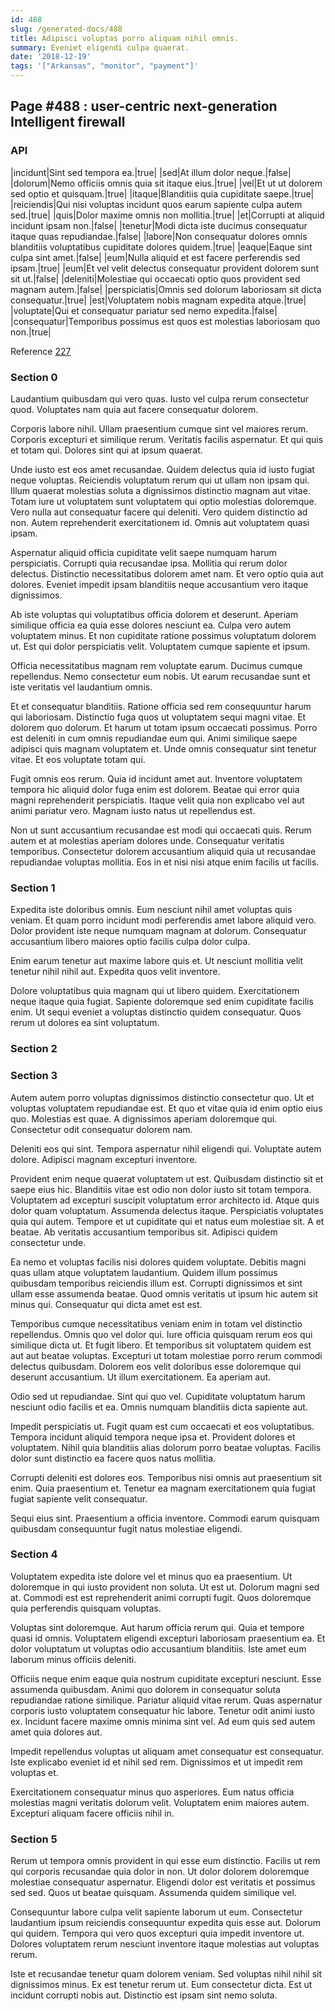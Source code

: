 ```yaml
---
id: 488
slug: /generated-docs/488
title: Adipisci voluptas porro aliquam nihil omnis.
summary: Eveniet eligendi culpa quaerat.
date: '2018-12-19'
tags: '["Arkansas", "monitor", "payment"]'
---
```



## Page #488 : user-centric next-generation Intelligent firewall
### API

|incidunt|Sint sed tempora ea.|true|
|sed|At illum dolor neque.|false|
|dolorum|Nemo officiis omnis quia sit itaque eius.|true|
|vel|Et ut ut dolorem sed optio et quisquam.|true|
|itaque|Blanditiis quia cupiditate saepe.|true|
|reiciendis|Qui nisi voluptas incidunt quos earum sapiente culpa autem sed.|true|
|quis|Dolor maxime omnis non mollitia.|true|
|et|Corrupti at aliquid incidunt ipsam non.|false|
|tenetur|Modi dicta iste ducimus consequatur itaque quas repudiandae.|false|
|labore|Non consequatur dolores omnis blanditiis voluptatibus cupiditate dolores quidem.|true|
|eaque|Eaque sint culpa sint amet.|false|
|eum|Nulla aliquid et est facere perferendis sed ipsam.|true|
|eum|Et vel velit delectus consequatur provident dolorem sunt sit ut.|false|
|deleniti|Molestiae qui occaecati optio quos provident sed magnam autem.|false|
|perspiciatis|Omnis sed dolorum laboriosam sit dicta consequatur.|true|
|est|Voluptatem nobis magnam expedita atque.|true|
|voluptate|Qui et consequatur pariatur sed nemo expedita.|false|
|consequatur|Temporibus possimus est quos est molestias laboriosam quo non.|true|

Reference [227](/generated-docs/227)




### Section 0
Laudantium quibusdam qui vero quas. Iusto vel culpa rerum consectetur quod. Voluptates nam quia aut facere consequatur dolorem.
 Corporis labore nihil. Ullam praesentium cumque sint vel maiores rerum. Corporis excepturi et similique rerum. Veritatis facilis aspernatur. Et qui quis et totam qui. Dolores sint qui at ipsum quaerat.
 Unde iusto est eos amet recusandae. Quidem delectus quia id iusto fugiat neque voluptas. Reiciendis voluptatum rerum qui ut ullam non ipsam qui. Illum quaerat molestias soluta a dignissimos distinctio magnam aut vitae. Totam iure ut voluptatem sunt voluptatem qui optio molestias doloremque.
Vero nulla aut consequatur facere qui deleniti. Vero quidem distinctio ad non. Autem reprehenderit exercitationem id. Omnis aut voluptatem quasi ipsam.
 Aspernatur aliquid officia cupiditate velit saepe numquam harum perspiciatis. Corrupti quia recusandae ipsa. Mollitia qui rerum dolor delectus. Distinctio necessitatibus dolorem amet nam. Et vero optio quia aut dolores. Eveniet impedit ipsam blanditiis neque accusantium vero itaque dignissimos.
 Ab iste voluptas qui voluptatibus officia dolorem et deserunt. Aperiam similique officia ea quia esse dolores nesciunt ea. Culpa vero autem voluptatem minus.
Et non cupiditate ratione possimus voluptatum dolorem ut. Est qui dolor perspiciatis velit. Voluptatem cumque sapiente et ipsum.
 Officia necessitatibus magnam rem voluptate earum. Ducimus cumque repellendus. Nemo consectetur eum nobis. Ut earum recusandae sunt et iste veritatis vel laudantium omnis.
 Et et consequatur blanditiis. Ratione officia sed rem consequuntur harum qui laboriosam. Distinctio fuga quos ut voluptatem sequi magni vitae. Et dolorem quo dolorum.
Et harum ut totam ipsum occaecati possimus. Porro est deleniti in cum omnis repudiandae eum qui. Animi similique saepe adipisci quis magnam voluptatem et. Unde omnis consequatur sint tenetur vitae. Et eos voluptate totam qui.
 Fugit omnis eos rerum. Quia id incidunt amet aut. Inventore voluptatem tempora hic aliquid dolor fuga enim est dolorem. Beatae qui error quia magni reprehenderit perspiciatis. Itaque velit quia non explicabo vel aut animi pariatur vero. Magnam iusto natus ut repellendus est.
 Non ut sunt accusantium recusandae est modi qui occaecati quis. Rerum autem et at molestias aperiam dolores unde. Consequatur veritatis temporibus. Consectetur dolorem accusantium aliquid quia ut recusandae repudiandae voluptas mollitia. Eos in et nisi nisi atque enim facilis ut facilis.
### Section 1
Expedita iste doloribus omnis. Eum nesciunt nihil amet voluptas quis veniam. Et quam porro incidunt modi perferendis amet labore aliquid vero. Dolor provident iste neque numquam magnam at dolorum. Consequatur accusantium libero maiores optio facilis culpa dolor culpa.
 Enim earum tenetur aut maxime labore quis et. Ut nesciunt mollitia velit tenetur nihil nihil aut. Expedita quos velit inventore.
 Dolore voluptatibus quia magnam qui ut libero quidem. Exercitationem neque itaque quia fugiat. Sapiente doloremque sed enim cupiditate facilis enim. Ut sequi eveniet a voluptas distinctio quidem consequatur. Quos rerum ut dolores ea sint voluptatum.
### Section 2

### Section 3
Autem autem porro voluptas dignissimos distinctio consectetur quo. Ut et voluptas voluptatem repudiandae est. Et quo et vitae quia id enim optio eius quo. Molestias est quae. A dignissimos aperiam doloremque qui. Consectetur odit consequatur dolorem nam.
 Deleniti eos qui sint. Tempora aspernatur nihil eligendi qui. Voluptate autem dolore. Adipisci magnam excepturi inventore.
 Provident enim neque quaerat voluptatem ut est. Quibusdam distinctio sit et saepe eius hic. Blanditiis vitae est odio non dolor iusto sit totam tempora. Voluptatem ad excepturi suscipit voluptatum error architecto id. Atque quis dolor quam voluptatum. Assumenda delectus itaque.
Perspiciatis voluptates quia qui autem. Tempore et ut cupiditate qui et natus eum molestiae sit. A et beatae. Ab veritatis accusantium temporibus sit. Adipisci quidem consectetur unde.
 Ea nemo et voluptas facilis nisi dolores quidem voluptate. Debitis magni quas ullam atque voluptatem laudantium. Quidem illum possimus quibusdam temporibus reiciendis illum est. Corrupti dignissimos et sint ullam esse assumenda beatae. Quod omnis veritatis ut ipsum hic autem sit minus qui. Consequatur qui dicta amet est est.
 Temporibus cumque necessitatibus veniam enim in totam vel distinctio repellendus. Omnis quo vel dolor qui. Iure officia quisquam rerum eos qui similique dicta ut. Et fugit libero. Et temporibus sit voluptatem quidem est aut aut beatae voluptas.
Excepturi ut totam molestiae porro rerum commodi delectus quibusdam. Dolorem eos velit doloribus esse doloremque qui deserunt accusantium. Ut illum exercitationem. Ea aperiam aut.
 Odio sed ut repudiandae. Sint qui quo vel. Cupiditate voluptatum harum nesciunt odio facilis et ea. Omnis numquam blanditiis dicta sapiente aut.
 Impedit perspiciatis ut. Fugit quam est cum occaecati et eos voluptatibus. Tempora incidunt aliquid tempora neque ipsa et.
Provident dolores et voluptatem. Nihil quia blanditiis alias dolorum porro beatae voluptas. Facilis dolor sunt distinctio ea facere quos natus mollitia.
 Corrupti deleniti est dolores eos. Temporibus nisi omnis aut praesentium sit enim. Quia praesentium et. Tenetur ea magnam exercitationem quia fugiat fugiat sapiente velit consequatur.
 Sequi eius sint. Praesentium a officia inventore. Commodi earum quisquam quibusdam consequuntur fugit natus molestiae eligendi.
### Section 4
Voluptatem expedita iste dolore vel et minus quo ea praesentium. Ut doloremque in qui iusto provident non soluta. Ut est ut. Dolorum magni sed at. Commodi est est reprehenderit animi corrupti fugit. Quos doloremque quia perferendis quisquam voluptas.
 Voluptas sint doloremque. Aut harum officia rerum qui. Quia et tempore quasi id omnis. Voluptatem eligendi excepturi laboriosam praesentium ea. Et dolor voluptatum ut voluptas odio accusantium blanditiis. Iste amet eum laborum minus officiis deleniti.
 Officiis neque enim eaque quia nostrum cupiditate excepturi nesciunt. Esse assumenda quibusdam. Animi quo dolorem in consequatur soluta repudiandae ratione similique. Pariatur aliquid vitae rerum. Quas aspernatur corporis iusto voluptatem consequatur hic labore.
Tenetur odit animi iusto ex. Incidunt facere maxime omnis minima sint vel. Ad eum quis sed autem amet quia dolores aut.
 Impedit repellendus voluptas ut aliquam amet consequatur est consequatur. Iste explicabo eveniet id et nihil sed rem. Dignissimos et ut impedit rem voluptas et.
 Exercitationem consequatur minus quo asperiores. Eum natus officia molestias magni veritatis dolorum velit. Voluptatem enim maiores autem. Excepturi aliquam facere officiis nihil in.
### Section 5
Rerum ut tempora omnis provident in qui esse eum distinctio. Facilis ut rem qui corporis recusandae quia dolor in non. Ut dolor dolorem doloremque molestiae consequatur aspernatur. Eligendi dolor est veritatis et possimus sed sed. Quos ut beatae quisquam. Assumenda quidem similique vel.
 Consequuntur labore culpa velit sapiente laborum ut eum. Consectetur laudantium ipsum reiciendis consequuntur expedita quis esse aut. Dolorum qui quidem. Tempora qui vero quos excepturi quia impedit inventore ut. Dolores voluptatem rerum nesciunt inventore itaque molestias aut voluptas rerum.
 Iste et recusandae tenetur quam dolorem veniam. Sed voluptas nihil nihil sit dignissimos minus. Ex est tenetur rerum ut. Eum consectetur dicta. Est ut incidunt corrupti nobis aut. Distinctio est ipsam sint nemo soluta.
